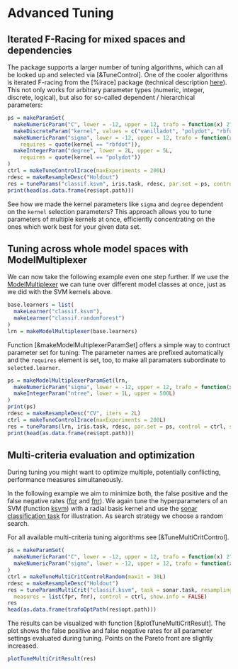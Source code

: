 # Advanced Tuning

## Iterated F-Racing for mixed spaces and dependencies

The package supports a larger number of tuning algorithms, which can all be looked up and
selected via [&TuneControl]. One of the cooler algorithms is iterated F-racing from the 
[%irace] package (technical description [here](http://iridia.ulb.ac.be/IridiaTrSeries/link/IridiaTr2011-004.pdf)). This not only works for arbitrary parameter types (numeric, integer,
discrete, logical), but also for so-called dependent / hierarchical parameters:

```r
ps = makeParamSet(
  makeNumericParam("C", lower = -12, upper = 12, trafo = function(x) 2^x),
  makeDiscreteParam("kernel", values = c("vanilladot", "polydot", "rbfdot")),
  makeNumericParam("sigma", lower = -12, upper = 12, trafo = function(x) 2^x,
    requires = quote(kernel == "rbfdot")),
  makeIntegerParam("degree", lower = 2L, upper = 5L,
    requires = quote(kernel == "polydot"))
)
ctrl = makeTuneControlIrace(maxExperiments = 200L)
rdesc = makeResampleDesc("Holdout")
res = tuneParams("classif.ksvm", iris.task, rdesc, par.set = ps, control = ctrl, show.info = FALSE)
print(head(as.data.frame(res$opt.path)))
```

See how we made the kernel parameters like `sigma` and `degree` dependent on the `kernel`
selection parameters? This approach allows you to tune parameters of multiple kernels at once, 
efficiently concentrating on the ones which work best for your given data set.


## Tuning across whole model spaces with ModelMultiplexer

We can now take the following example even one step further. If we use the
[ModelMultiplexer](&makeModelMultiplexer) we can tune over different model classes at once,
just as we did with the SVM kernels above.

```r
base.learners = list(
  makeLearner("classif.ksvm"),
  makeLearner("classif.randomForest")
)
lrn = makeModelMultiplexer(base.learners)
```

Function [&makeModelMultiplexerParamSet] offers a simple way to contruct parameter set for tuning:
The parameter names are prefixed automatically and the `requires` element is set, too,
to make all paramaters subordinate to `selected.learner`.

```r
ps = makeModelMultiplexerParamSet(lrn,
  makeNumericParam("sigma", lower = -12, upper = 12, trafo = function(x) 2^x),
  makeIntegerParam("ntree", lower = 1L, upper = 500L)
)
print(ps)
rdesc = makeResampleDesc("CV", iters = 2L)
ctrl = makeTuneControlIrace(maxExperiments = 200L)
res = tuneParams(lrn, iris.task, rdesc, par.set = ps, control = ctrl, show.info = FALSE)
print(head(as.data.frame(res$opt.path)))
```


## Multi-criteria evaluation and optimization

During tuning you might want to optimize multiple, potentially conflicting, performance measures
simultaneously.

In the following example we aim to minimize both, the false positive and the false negative rates
([fpr](measures.md) and [fnr](measures.md)).
We again tune the hyperparameters of an SVM (function [ksvm](&kernlab::ksvm)) with a radial
basis kernel and use the [sonar classification task](&sonar.task) for illustration.
As search strategy we choose a random search.

For all available multi-criteria tuning algorithms see [&TuneMultiCritControl].

```r
ps = makeParamSet(
  makeNumericParam("C", lower = -12, upper = 12, trafo = function(x) 2^x),
  makeNumericParam("sigma", lower = -12, upper = 12, trafo = function(x) 2^x)
)
ctrl = makeTuneMultiCritControlRandom(maxit = 30L)
rdesc = makeResampleDesc("Holdout")
res = tuneParamsMultiCrit("classif.ksvm", task = sonar.task, resampling = rdesc, par.set = ps,
  measures = list(fpr, fnr), control = ctrl, show.info = FALSE)
res
head(as.data.frame(trafoOptPath(res$opt.path)))
```

The results can be visualized with function [&plotTuneMultiCritResult].
The plot shows the false positive and false negative rates for all parameter settings evaluated
during tuning. Points on the Pareto front are slightly increased.

```r
plotTuneMultiCritResult(res)
```
